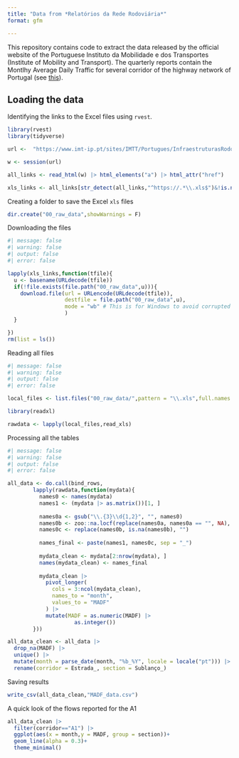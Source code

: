 ```yaml
---
title: "Data from *Relatórios da Rede Rodoviária*"
format: gfm

---
```


This repository contains code to extract the data released by the official website of the Portuguese Instituto da Mobilidade e dos Transportes (Institute of Mobility and Transport). The quarterly reports contain the Montlhy Average Daily Traffic for several corridor of the highway network of Portugal (see [this](https://www.imt-ip.pt/sites/IMTT/Portugues/InfraestruturasRodoviarias/RedeRodoviaria/Paginas/Relatorios.aspx)).


## Loading the data

Identifying the links to the Excel files using `rvest`.

```r
library(rvest)
library(tidyverse)

url <-  "https://www.imt-ip.pt/sites/IMTT/Portugues/InfraestruturasRodoviarias/RedeRodoviaria/Paginas/Relatorios.aspx"
```


```r
w <- session(url)

all_links <- read_html(w) |> html_elements("a") |> html_attr("href")

xls_links <- all_links[str_detect(all_links,"^https://.*\\.xls$")&!is.na(all_links)]
```

Creating a folder to save the Excel `xls` files
```r
dir.create("00_raw_data",showWarnings = F)
```

Downloading the files

```r
#| message: false
#| warning: false
#| output: false
#| error: false

lapply(xls_links,function(tfile){
  u <- basename(URLdecode(tfile))
  if(!file.exists(file.path("00_raw_data",u))){
    download.file(url = URLencode(URLdecode(tfile)),
                  destfile = file.path("00_raw_data",u),
                  mode = "wb" # This is for Windows to avoid corrupted files
                  )
  }

})
rm(list = ls())
```

Reading all files
```r
#| message: false
#| warning: false
#| output: false
#| error: false

local_files <- list.files("00_raw_data/",pattern = "\\.xls",full.names = T)

library(readxl)

rawdata <- lapply(local_files,read_xls)
```

Processing all the tables

```r
#| message: false
#| warning: false
#| output: false
#| error: false

all_data <- do.call(bind_rows,
        lapply(rawdata,function(mydata){
          names0 <- names(mydata)
          names1 <- (mydata |> as.matrix())[1, ]
          
          names0a <- gsub("\\.{3}\\d{1,2}", "", names0)
          names0b <- zoo::na.locf(replace(names0a, names0a == "", NA), na.rm = F)
          names0c <- replace(names0b, is.na(names0b), "")
          
          names_final <- paste(names1, names0c, sep = "_")
          
          mydata_clean <- mydata[2:nrow(mydata), ]
          names(mydata_clean) <- names_final
          
          mydata_clean |>
            pivot_longer(
              cols = 3:ncol(mydata_clean),
              names_to = "month",
              values_to = "MADF"
            ) |>
            mutate(MADF = as.numeric(MADF) |>
                     as.integer())
        }))
```

```r
all_data_clean <- all_data |> 
  drop_na(MADF) |>
  unique() |> 
  mutate(month = parse_date(month, "%b_%Y", locale = locale("pt"))) |> 
  rename(corridor = Estrada_, section = Sublanço_)
```

Saving results

```r
write_csv(all_data_clean,"MADF_data.csv")
```

A quick look of the flows reported for the A1

```r
all_data_clean |> 
  filter(corridor=="A1") |> 
  ggplot(aes(x = month,y = MADF, group = section))+
  geom_line(alpha = 0.3)+
  theme_minimal()
```






